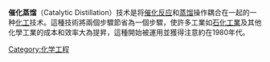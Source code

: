'''催化蒸馏'''（Catalytic Distillation）技术是将[[催化反应|催化反应]]和[[蒸馏|蒸馏]]操作耦合在一起的一种[[化工|化工]]技术。這種技術將兩個步驟節省為一個步驟，使許多工業如[[石化工業|石化工業]]及其他化學工業的成本和效率大為提昇，這種開始被運用並獲得注意約在1980年代。

{{Chem-stub}}

[[Category:化学工程|Category:化学工程]]